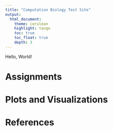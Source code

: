 ```yaml
---
title: "Computation Biology Test Site"
output: 
  html_document:
    theme: cerulean
    highlight: tango
    toc: true
    toc_float: true
    depth: 3
---
```


Hello, World!

# Assignments

# Plots and Visualizations

# References
